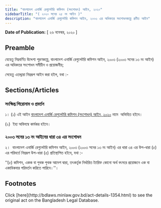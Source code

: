 ```yaml
---
title: "বাংলাদেশ এনার্জি রেগুলেটরি কমিশন (সংশোধন) আইন, ২০২০"
sidebarTitle: "( ২০২০ সনের ২৫ নং আইন )"
description: "বাংলাদেশ এনার্জি রেগুলেটরি কমিশন আইন, ২০০৩ এর অধিকতর সংশোধনকল্পে প্রণীত আইন"
---
```


**Date of Publication:** [ ২৬ নভেম্বর, ২০২০ ]

## Preamble

যেহেতু নিম্নবর্ণিত উদ্দেশ্য পূরণকল্পে, বাংলাদেশ এনার্জি রেগুলেটরি কমিশন আইন, ২০০৩ (২০০৩ সনের ১৩ নং আইন) এর অধিকতর সংশোধন সমীচীন ও প্রয়োজনীয়;

সেহেতু এতদ্দ্বারা নিম্নরূপ আইন করা হইল, যথা :-

## Sections/Articles

### সংক্ষিপ্ত শিরোনাম ও প্রবর্তন

১। (১) এই আইন [বাংলাদেশ এনার্জি রেগুলেটরি কমিশন (সংশোধন) আইন, ২০২০](/act-1354.html "বাংলাদেশ এনার্জি রেগুলেটরি কমিশন (সংশোধন) আইন, ২০২০") নামে  অভিহিত হইবে।

(২)  ইহা অবিলম্বে কার্যকর হইবে।

### ২০০৩ সনের ১৩ নং আইনের ধারা ৩৪ এর সংশোধন

২।  বাংলাদেশ এনার্জি রেগুলেটরি কমিশন আইন, ২০০৩ (২০০৩ সনের ১৩ নং আইন) এর ধারা ৩৪ এর উপ-ধারা (৫) এর পরিবর্তে নিম্নরূপ উপ-ধারা (৫) প্রতিস্থাপিত হইবে, যথা :-

‘‘(৫) কমিশন, একক বা পৃথক পৃথক আদেশ দ্বারা, তৎকর্তৃক নির্ধারিত ট্যারিফ কোনো অর্থ বৎসরে প্রয়োজনে এক বা একাধিকবার পরিবর্তন করিতে পারিবে।’’।

## Footnotes

<Note>
  Click [here](http://bdlaws.minlaw.gov.bd/act-details-1354.html) to see the original act on the Bangladesh Legal Database.
</Note>

